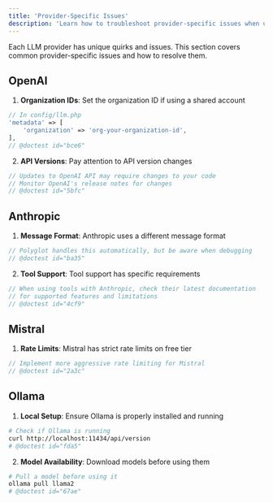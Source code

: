 ```yaml
---
title: 'Provider-Specific Issues'
description: 'Learn how to troubleshoot provider-specific issues when using Polyglot.'
---
```


Each LLM provider has unique quirks and issues. This section covers common provider-specific issues and how to resolve them.


## OpenAI

1. **Organization IDs**: Set the organization ID if using a shared account
```php
// In config/llm.php
'metadata' => [
    'organization' => 'org-your-organization-id',
],
// @doctest id="bce6"
```

2. **API Versions**: Pay attention to API version changes
```php
// Updates to OpenAI API may require changes to your code
// Monitor OpenAI's release notes for changes
// @doctest id="5bfc"
```

## Anthropic

1. **Message Format**: Anthropic uses a different message format
```php
// Polyglot handles this automatically, but be aware when debugging
// @doctest id="ba35"
```

2. **Tool Support**: Tool support has specific requirements
```php
// When using tools with Anthropic, check their latest documentation
// for supported features and limitations
// @doctest id="4cf9"
```

## Mistral

1. **Rate Limits**: Mistral has strict rate limits on free tier
```php
// Implement more aggressive rate limiting for Mistral
// @doctest id="2a3c"
```


## Ollama

1. **Local Setup**: Ensure Ollama is properly installed and running
```bash
# Check if Ollama is running
curl http://localhost:11434/api/version
# @doctest id="fda5"
```

2. **Model Availability**: Download models before using them
```bash
# Pull a model before using it
ollama pull llama2
# @doctest id="67ae"
```
